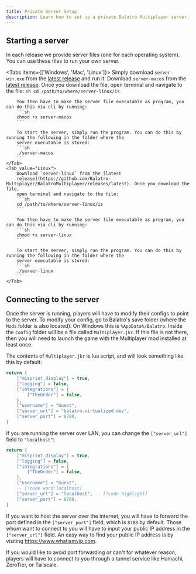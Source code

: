 ```yaml
---
title: Private Server Setup
description: Learn how to set up a private Balatro Multiplayer server.
---
```



## Starting a server

In each release we provide server files (one for each operating system). You can use these files to run your own server.

<Tabs items={['Windows', 'Mac', 'Linux']}>
	<Tab value="Windows">
		Simply download `server-win.exe` from the [latest
		release](https://github.com/Balatro-Multiplayer/BalatroMultiplayer/releases/latest) and run it.
	</Tab>
	<Tab value="Mac">
		Download `server-macos` from the [latest
		release](https://github.com/Balatro-Multiplayer/BalatroMultiplayer/releases/latest). Once you download the file,
		open terminal and navigate to the file:
		```sh
		cd /path/to/where/server-linux/is
		```

		You then have to make the server file executable as program, you can do this via cli by running:
		```sh
		chmod +x server-macos
		```

		To start the server, simply run the program. You can do this by running the following in the folder where the
		server executable is stored:
		```sh
		./server-macos
		```
	</Tab>
	<Tab value="Linux">
		Download `server-linux` from the [latest
		release](https://github.com/Balatro-Multiplayer/BalatroMultiplayer/releases/latest). Once you download the file,
		open terminal and navigate to the file:
		```sh
		cd /path/to/where/server-linux/is
		```

		You then have to make the server file executable as program, you can do this via cli by running:
		```sh
		chmod +x server-linux
		```

		To start the server, simply run the program. You can do this by running the following in the folder where the
		server executable is stored:
		```sh
		./server-linux
		```
	</Tab>
</Tabs>

## Connecting to the server

Once the server is running, players will have to modify their configs to point to the server.
To modify your config, go to Balatro's save folder (where the `Mods` folder is also located). On Windows this is `%AppData%/Balatro`.
Inside the `config` folder will be a file called `Multiplayer.jkr`.
If this file is not there, then you will need to launch the game with the Multiplayer mod installed at least once.

<Files>
	<Folder name="Mods">
		<Folder name="Multiplayer"/>
	</Folder>
	<Folder name="config" defaultOpen>
		<File name="Multiplayer.jkr"/>
	</Folder>

</Files>

The contents of `Multiplayer.jkr` is lua script, and will look something like this by default:

```lua
return {
	["misprint_display"] = true,
	["logging"] = false,
	["integrations"] = {
		["TheOrder"] = false,
	},
	["username"] = "Guest",
	["server_url"] = "balatro.virtualized.dev",
	["server_port"] = 8788,
}
```

If you are running the server over LAN, you can change the `["server_url"]` field to `"localhost"`:

```lua
return {
	["misprint_display"] = true,
	["logging"] = false,
	["integrations"] = {
		["TheOrder"] = false,
	},
	["username"] = "Guest",
    -- [!code word:localhost]
	["server_url"] = "localhost", -- [!code highlight]
	["server_port"] = 8788,
}
```

If you want to host the server over the internet, you will have to forward the port defined in the `["server_port"]` field, which is `8788` by default.
Those whom want to connect to you will have to input your public IP address in the `["server_url"]` field.
An easy way to find your public IP address is by visiting https://www.whatismyip.com.

If you would like to avoid port forwarding or can't for whatever reason, players will have to connect to you through a tunnel service like Hamachi, ZeroTier, or Tailscale.
